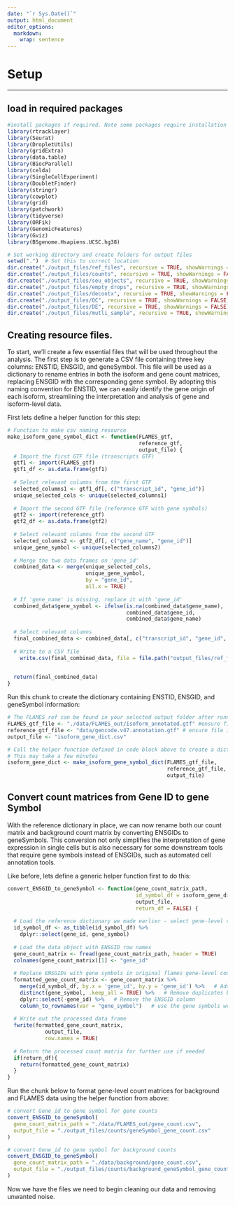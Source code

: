 ```yaml
---
date: "`r Sys.Date()`"
output: html_document
editor_options: 
  markdown: 
    wrap: sentence
---
```


# **Setup**

------------------------------------------------------------------------

## load in required packages

```r
#install packages if required. Note some packages require installation via bioconductor. See installation instruction for each package to ensure installation is successful. 
library(rtracklayer)
library(Seurat)
library(DropletUtils)
library(gridExtra)
library(data.table)
library(BiocParallel)
library(celda)
library(SingleCellExperiment)
library(DoubletFinder)
library(stringr)
library(cowplot)
library(grid)
library(patchwork)
library(tidyverse)
library(ORFik)
library(GenomicFeatures)
library(Gviz)
library(BSgenome.Hsapiens.UCSC.hg38)

# Set working directory and create folders for output files
setwd(".")  # Set this to correct location
dir.create("./output_files/ref_files", recursive = TRUE, showWarnings = FALSE)
dir.create("./output_files/counts", recursive = TRUE, showWarnings = FALSE)
dir.create("./output_files/seu_objects", recursive = TRUE, showWarnings = FALSE)
dir.create("./output_files/empty_drops", recursive = TRUE, showWarnings = FALSE)
dir.create("./output_files/decontx", recursive = TRUE, showWarnings = FALSE)
dir.create("./output_files/QC", recursive = TRUE, showWarnings = FALSE)
dir.create("./output_files/DE", recursive = TRUE, showWarnings = FALSE)
dir.create("./output_files/mutli_sample", recursive = TRUE, showWarnings = FALSE)
```

## Creating resource files.

To start, we'll create a few essential files that will be used throughout the analysis.
The first step is to generate a CSV file containing three key columns: ENSTID, ENSGID, and geneSymbol.
This file will be used as a dictionary to rename entries in both the isoform and gene count matrices, replacing ENSGID with the corresponding gene symbol.
By adopting this naming convention for ENSTID, we can easily identify the gene origin of each isoform, streamlining the interpretation and analysis of gene and isoform-level data.

First lets define a helper function for this step:

```r
# Function to make csv naming resource 
make_isoform_gene_symbol_dict <- function(FLAMES_gtf, 
                                          reference_gtf, 
                                          output_file) {
  # Import the first GTF file (transcripts GTF)
  gtf1 <- import(FLAMES_gtf)
  gtf1_df <- as.data.frame(gtf1)
  
  # Select relevant columns from the first GTF
  selected_columns1 <- gtf1_df[, c("transcript_id", "gene_id")]
  unique_selected_cols <- unique(selected_columns1)
  
  # Import the second GTF file (reference GTF with gene symbols)
  gtf2 <- import(reference_gtf)
  gtf2_df <- as.data.frame(gtf2)
  
  # Select relevant columns from the second GTF
  selected_columns2 <- gtf2_df[, c("gene_name", "gene_id")]
  unique_gene_symbol <- unique(selected_columns2)
  
  # Merge the two data frames on 'gene_id'
  combined_data <- merge(unique_selected_cols, 
                         unique_gene_symbol, 
                         by = "gene_id", 
                         all.x = TRUE)
  
  # If 'gene_name' is missing, replace it with 'gene_id'
  combined_data$gene_symbol <- ifelse(is.na(combined_data$gene_name), 
                                      combined_data$gene_id, 
                                      combined_data$gene_name)
  
  # Select relevant columns
  final_combined_data <- combined_data[, c("transcript_id", "gene_id", "gene_symbol")]
  
  # Write to a CSV file
    write.csv(final_combined_data, file = file.path("output_files/ref_files", output_file), row.names = FALSE)

  
  return(final_combined_data)
}

```

Run this chunk to create the dictionary containing ENSTID, ENSGID, and geneSymbol information:

```r

# The FLAMES ref can be found in your selected output folder after running the Flames pipeline. 
FLAMES_gtf_file <- "./data/FLAMES_out/isoform_annotated.gtf" #ensure file is unzipped
reference_gtf_file <- "data/gencode.v47.annotation.gtf" # ensure file is unzipped
output_file <- "isoform_gene_dict.csv"

# Call the helper function defined in code block above to create a dictionary containing corresponding gene information for each isoform
# This may take a few minutes 
isoform_gene_dict <- make_isoform_gene_symbol_dict(FLAMES_gtf_file,
                                                   reference_gtf_file,
                                                   output_file)

```

## Convert count matrices from Gene ID to gene Symbol

With the reference dictionary in place, we can now rename both our count matrix and background count matrix by converting ENSGIDs to geneSymbols.
This conversion not only simplifies the interpretation of gene expression in single cells but is also necessary for some downstream tools that require gene symbols instead of ENSGIDs, such as automated cell annotation tools.

Like before, lets define a generic helper function first to do this:

```r
convert_ENSGID_to_geneSymbol <- function(gene_count_matrix_path, 
                                         id_symbol_df = isoform_gene_dict, 
                                         output_file,
                                         return_df = FALSE) {
  
  # Load the reference dictionary we made earlier - select gene-level cols
  id_symbol_df <- as_tibble(id_symbol_df) %>%
    dplyr::select(gene_id, gene_symbol)
  
  # Load the data object with ENSGID row names
  gene_count_matrix <- fread(gene_count_matrix_path, header = TRUE)
  colnames(gene_count_matrix)[1] <- "gene_id"
  
  # Replace ENSGIDs with gene symbols in original flames gene-level count matrix
  formatted_gene_count_matrix <- gene_count_matrix %>%
    merge(id_symbol_df, by.x = 'gene_id', by.y = 'gene_id') %>%   # Add gene symbol information
    distinct(gene_symbol, .keep_all = TRUE) %>%   # Remove duplicates based on gene symbol
    dplyr::select(-gene_id) %>%   # Remove the ENSGID column
    column_to_rownames(var = "gene_symbol")   # use the gene symbols we added as rownames
  
  # Write out the processed data frame
  fwrite(formatted_gene_count_matrix, 
            output_file, 
            row.names = TRUE)
  
  # Return the processed count matrix for further use if needed
  if(return_df){
    return(formatted_gene_count_matrix)
  }
}

```

Run the chunk below to format gene-level count matrices for background and FLAMES data using the helper function from above:

```r

# convert Gene_id to gene symbol for gene counts
convert_ENSGID_to_geneSymbol(
  gene_count_matrix_path = "./data/FLAMES_out/gene_count.csv",
  output_file = "./output_files/counts/geneSymbol_gene_count.csv"
)

# convert Gene_id to gene symbol for background counts
convert_ENSGID_to_geneSymbol(
  gene_count_matrix_path = "./data/background/gene_count.csv",
  output_file = "./output_files/counts/background_geneSymbol_gene_count.csv"
)

```

Now we have the files we need to begin cleaning our data and removing unwanted noise.
